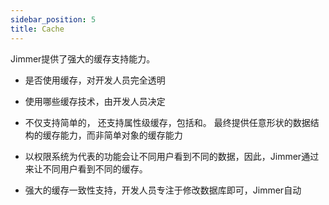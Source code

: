 ```yaml
---
sidebar_position: 5
title: Cache
---
```




Jimmer提供了强大的缓存支持能力。

-   是否使用缓存，对开发人员完全透明

-   使用哪些缓存技术，由开发人员决定

-   不仅支持简单的<ViewMore buttonText="对象缓存" variant="text"><ObjectCache/></ViewMore>，
    还支持属性级缓存，包括<ViewMore buttonText="关联缓存" variant="text"><AssociationCache/></ViewMore>和<ViewMore buttonText="计算缓存" variant="text"><CalculatedCache/></ViewMore>。
    最终提供任意形状的数据结构的缓存能力，而非简单对象的缓存能力

-   以权限系统为代表的功能会让不同用户看到不同的数据，因此，Jimmer通过<ViewMore buttonText="多视图缓存" variant="text"><MultiViewCache/></ViewMore>来让不同用户看到不同的缓存。

-   强大的缓存一致性支持，开发人员专注于修改数据库即可，Jimmer自动<ViewMore buttonText="保证数据库和缓存的一致性" variant="text"><CacheConsistencyPanel/></ViewMore>